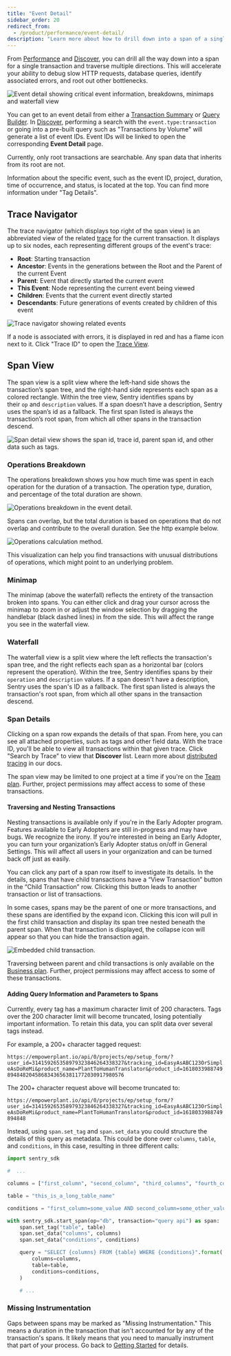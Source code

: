 ```yaml
---
title: "Event Detail"
sidebar_order: 20
redirect_from:
  - /product/performance/event-detail/
description: "Learn more about how to drill down into a span of a single transaction to debug slow HTTP requests and database queries, identify associated errors, and root out other bottlenecks."
---
```


From [Performance](/product/performance/) and [Discover](/product/discover-queries/), you can drill all the way down into a span for a single transaction and traverse multiple directions. This will accelerate your ability to debug slow HTTP requests, database queries, identify associated errors, and root out other bottlenecks.

![Event detail showing critical event information, breakdowns, minimaps and waterfall view](./transaction-detail.png)

You can get to an event detail from either a [Transaction Summary](/product/performance/transaction-summary/) or [Query Builder](/product/discover-queries/query-builder/). In [Discover](/product/discover-queries/), performing a search with the `event.type:transaction` or going into a pre-built query such as "Transactions by Volume" will generate a list of event IDs. Event IDs will be linked to open the corresponding **Event Detail** page.

<Alert>
Currently, only root transactions are searchable. Any span data that inherits from its root are not.
</Alert>


Information about the specific event, such as the event ID, project, duration, time of occurrence, and status, is located at the top. You can find more information under "Tag Details".

## Trace Navigator

The trace navigator (which displays top right of the span view) is an abbreviated view of the related [trace](/product/sentry-basics/tracing/distributed-tracing) for the current transaction. It displays up to six nodes, each representing different groups of the event's trace:
- **Root**: Starting transaction
- **Ancestor**: Events in the generations between the Root and the Parent of the current Event
- **Parent**: Event that directly started the current event
- **This Event**: Node representing the current event being viewed
- **Children**: Events that the current event directly started
- **Descendants**: Future generations of events created by children of this event

![Trace navigator showing related events](./trace-navigator.png)

If a node is associated with errors, it is displayed in red and has a flame icon next to it. Click "Trace ID" to open the [Trace View](/product/sentry-basics/tracing/trace-view).

## Span View

The span view is a split view where the left-hand side shows the transaction’s span tree, and the right-hand side represents each span as a colored rectangle. Within the tree view, Sentry identifies spans by their `op` and `description` values. If a span doesn’t have a description, Sentry uses the span’s id as a fallback. The first span listed is always the transaction’s root span, from which all other spans in the transaction descend.

![Span detail view shows the span id, trace id, parent span id, and other data such as tags.](./span-detail.png)

### Operations Breakdown
The operations breakdown shows you how much time was spent in each operation for the duration of a transaction. The operation type, duration, and percentage of the total duration are shown.

![Operations breakdown in the event detail.](operations-breakdown.png)

Spans can overlap, but the total duration is based on operations that do not overlap and contribute to the overall duration. See the http example below.

![Operations calculation method.](./operations-calc.png)

This visualization can help you find transactions with unusual distributions of operations, which might point to an underlying problem.

### Minimap

The minimap (above the waterfall) reflects the entirety of the transaction broken into spans. You can either click and drag your cursor across the minimap to zoom in or adjust the window selection by dragging the handlebar (black dashed lines) in from the side. This will affect the range you see in the waterfall view.

### Waterfall

The waterfall view is a split view where the left reflects the transaction's span tree, and the right reflects each span as a horizontal bar (colors represent the operation). Within the tree, Sentry identifies spans by their `operation` and `description` values. If a span doesn't have a description, Sentry uses the span's ID as a fallback. The first span listed is always the transaction's root span, from which all other spans in the transaction descend.

### Span Details

Clicking on a span row expands the details of that span. From here, you can see all attached properties, such as tags and other field data. With the trace ID, you'll be able to view all transactions within that given trace. Click "Search by Trace" to view that **Discover** list. Learn more about [distributed tracing](/product/sentry-basics/tracing/distributed-tracing/) in our docs.

<Alert>

The span view may be limited to one project at a time if you're on the [Team plan](https://sentry.io/pricing/). Further, project permissions may affect access to some of these transactions.

</Alert>

#### Traversing and Nesting Transactions

<Note>

Nesting transactions is available only if you're in the Early Adopter program. Features available to Early Adopters are still in-progress and may have bugs. We recognize the irony. If you’re interested in being an Early Adopter, you can turn your organization’s Early Adopter status on/off in General Settings. This will affect all users in your organization and can be turned back off just as easily.

</Note>

You can click any part of a span row itself to investigate its details. In the details, spans that have child transactions have a “View Transaction” button in the “Child Transaction” row. Clicking this button leads to another transaction or list of transactions.

In some cases, spans may be the parent of one or more transactions, and these spans are identified by the expand icon. Clicking this icon will pull in the first child transaction and display its span tree nested beneath the parent span. When that transaction is displayed, the collapse icon will appear so that you can hide the transaction again.

![Embedded child transaction.](./embedded-transaction.png)

<Alert>

Traversing between parent and child transactions is only available on the [Business plan](https://sentry.io/pricing/). Further, project permissions may affect access to some of these transactions.

</Alert>

#### Adding Query Information and Parameters to Spans

Currently, every tag has a maximum character limit of 200 characters. Tags over the 200 character limit will become truncated, losing potentially important information. To retain this data, you can split data over several tags instead.

For example, a 200+ character tagged request:

`https://empowerplant.io/api/0/projects/ep/setup_form/?user_id=314159265358979323846264338327&tracking_id=EasyAsABC123OrSimpleAsDoReMi&product_name=PlantToHumanTranslator&product_id=161803398874989484820458683436563811772030917980576`

The 200+ character request above will become truncated to:

`https://empowerplant.io/api/0/projects/ep/setup_form/?user_id=314159265358979323846264338327&tracking_id=EasyAsABC123OrSimpleAsDoReMi&product_name=PlantToHumanTranslator&product_id=1618033988749894848`

Instead, using `span.set_tag` and `span.set_data` you could structure the details of this query as metadata. This could be done over `columns`, `table`, and `conditions`, in this case, resulting in three different calls:

```python
import sentry_sdk

#  ...

columns = ["first_column", "second_column", "third_columns", "fourth_column", "fifth_column", "sixth_column"]

table = "this_is_a_long_table_name"

conditions = "first_column=some_value AND second_column=some_other_value AND third_column=yet_another_value"

with sentry_sdk.start_span(op="db", transaction="query api") as span:
    span.set_tag("table", table)
    span.set_data("columns", columns)
    span.set_data("conditions", conditions)

    query = "SELECT {columns} FROM {table} WHERE {conditions}".format(
        columns=columns,
        table=table,
        conditions=conditions,
    )

    # ...
```

### Missing Instrumentation

Gaps between spans may be marked as "Missing Instrumentation." This means a duration in the transaction that isn't accounted for by any of the transaction's spans. It likely means that you need to manually instrument that part of your process. Go back to [Getting Started](/product/performance/getting-started/) for details.
